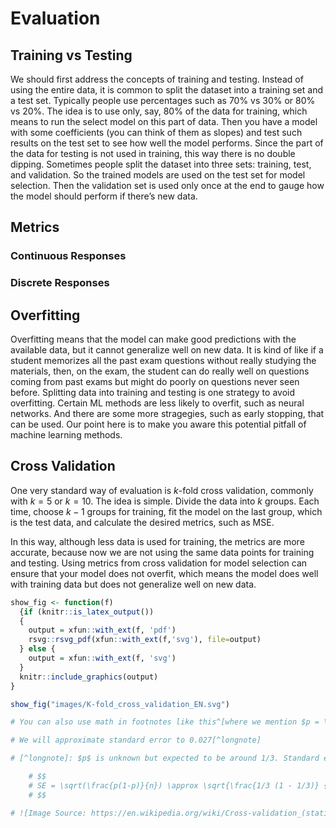 # Evaluation  

## Training vs Testing  

We should first address the concepts of training and testing. Instead of using the entire data, it is common to split the dataset into a training set and a test set. Typically people use percentages such as 70% vs 30% or 80% vs 20%. The idea is to use only, say, 80% of the data for training, which means to run the select model on this part of data. Then you have a model with some coefficients (you can think of them as slopes) and test such results on the test set to see how well the model performs. Since the part of the data for testing is not used in training, this way there is no double dipping. Sometimes people split the dataset into three sets: training, test, and validation. So the trained models are used on the test set for model selection. Then the validation set is used only once at the end to gauge how the model should perform if there's new data.  

## Metrics  

### Continuous Responses  

### Discrete Responses  

## Overfitting   

Overfitting means that the model can make good predictions with the available data, but it cannot generalize well on new data. It is kind of like if a student memorizes all the past exam questions without really studying the materials, then, on the exam, the student can do really well on questions coming from past exams but might do poorly on questions never seen before. Splitting data into training and testing is one strategy to avoid overfitting. Certain ML methods are less likely to overfit, such as neural networks. And there are some more stragegies, such as early stopping, that can be used. Our point here is to make you aware this potential pitfall of machine learning methods.  

## Cross Validation  

One very standard way of evaluation is $k$-fold cross validation, commonly with $k=5$ or $k=10$. The idea is simple. Divide the data into $k$ groups. Each time, choose $k-1$ groups for training, fit the model on the last group, which is the test data, and calculate the desired metrics, such as MSE. 

In this way, although less data is used for training, the metrics are more accurate, because now we are not using the same data points for training and testing. Using metrics from cross validation for model selection can ensure that your model does not overfit, which means the model does well with training data but does not generalize well on new data.  


```r
show_fig <- function(f)
  {if (knitr::is_latex_output())
  {
    output = xfun::with_ext(f, 'pdf')
    rsvg::rsvg_pdf(xfun::with_ext(f,'svg'), file=output)
  } else {
    output = xfun::with_ext(f, 'svg')
  }
  knitr::include_graphics(output)
}
```


```r
show_fig("images/K-fold_cross_validation_EN.svg")
```




```r
# You can also use math in footnotes like this^[where we mention $p = \frac{a}{b}$].

# We will approximate standard error to 0.027[^longnote]

# [^longnote]: $p$ is unknown but expected to be around 1/3. Standard error will be approximated

    # $$
    # SE = \sqrt(\frac{p(1-p)}{n}) \approx \sqrt{\frac{1/3 (1 - 1/3)} {300}} = 0.027
    # $$

```

```r
# ![Image Source: https://en.wikipedia.org/wiki/Cross-validation_(statistics)](images/375px-K-fold_cross_validation_EN.svg.png)
```

